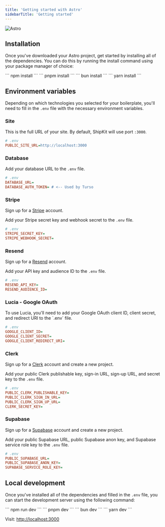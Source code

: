 ```yaml
---
title: 'Getting started with Astro'
sidebarTitle: 'Getting started'
---
```


<img src="/images/astro.png" alt="Astro" />

## Installation

Once you've downloaded your Astro project, get started by installing all of the dependencies. You can do this by running the install command using your package manager of choice:

<Tabs>
  <Tab title="npm">
    ```
    npm install
    ```
  </Tab>
  <Tab title="pnpm">
    ```
    pnpm install
    ```
  </Tab>
  <Tab title="bun">
    ```
    bun install
    ```
  </Tab>
  <Tab title="yarn">
    ```
    yarn install
    ```
  </Tab>
</Tabs>

## Environment variables

Depending on which technologies you selected for your boilerplate, you'll need to fill in the `.env` file with the necessary environment variables.

### Site

This is the full URL of your site. By default, ShipKit will use port `:3000`.

```ini
# .env
PUBLIC_SITE_URL=http://localhost:3000
```

### Database

Add your database URL to the `.env` file.

```ini
# .env
DATABASE_URL=
DATABASE_AUTH_TOKEN= # <-- Used by Turso
```

### Stripe

Sign up for a <a href="https://stripe.com" target="_blank">Stripe</a> account.

Add your Stripe secret key and webhook secret to the `.env` file.

```ini
# .env
STRIPE_SECRET_KEY=
STRIPE_WEBHOOK_SECRET=
```

### Resend

Sign up for a <a href="https://resend.com" target="_blank">Resend</a> account.

Add your API key and audience ID to the `.env` file.

```ini
# .env
RESEND_API_KEY=
RESEND_AUDIENCE_ID=
```

### Lucia - Google OAuth

<Accordion title="Environment variables">
To use Lucia, you'll need to add your Google OAuth client ID, client secret, and redirect URI to the `.env` file.

```ini
# .env
GOOGLE_CLIENT_ID=
GOOGLE_CLIENT_SECRET=
GOOGLE_CLIENT_REDIRECT_URI=
```
</Accordion>

### Clerk
<Accordion title="Environment variables">
Sign up for a <a href="https://clerk.com" target="_blank">Clerk</a> account and create a new project.

Add your public Clerk publishable key, sign-in URL, sign-up URL, and secret key to the `.env` file.

```ini
# .env
PUBLIC_CLERK_PUBLISHABLE_KEY=
PUBLIC_CLERK_SIGN_IN_URL=
PUBLIC_CLERK_SIGN_UP_URL=
CLERK_SECRET_KEY=
```
</Accordion>

### Supabase

<Accordion title="Environment variables">
Sign up for a <a href="https://supabase.com" target="_blank">Supabase</a> account and create a new project.

Add your public Supabase URL, public Supabase anon key, and Supabase service role key to the `.env` file.

```ini
# .env
PUBLIC_SUPABASE_URL=
PUBLIC_SUPABASE_ANON_KEY=
SUPABASE_SERVICE_ROLE_KEY=
```
</Accordion>

## Local development

Once you've installed all of the dependencies and filled in the `.env` file, you can start the development server using the following command:

<Tabs>
  <Tab title="npm">
    ```
    npm run dev
    ```
  </Tab>
  <Tab title="pnpm">
    ```
    pnpm dev
    ```
  </Tab>
  <Tab title="bun">
    ```
    bun dev
    ```
  </Tab>
  <Tab title="yarn">
    ```
    yarn dev
    ```
  </Tab>
</Tabs>

Visit: [http://localhost:3000](http://localhost:3000)
